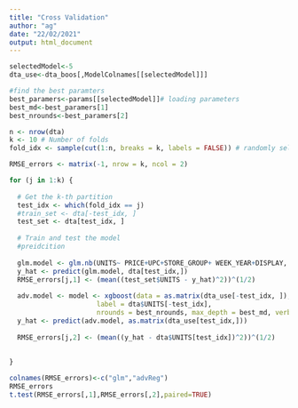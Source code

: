 ```yaml
---
title: "Cross Validation"
author: "ag"
date: "22/02/2021"
output: html_document
---
```


```r
selectedModel<-5
dta_use<-dta_boos[,ModelColnames[[selectedModel]]]

#find the best paramters
best_paramers<-params[[selectedModel]]# loading parameters
best_md<-best_paramers[1]
best_nrounds<-best_paramers[2]
```

```r
n <- nrow(dta)
k <- 10 # Number of folds
fold_idx <- sample(cut(1:n, breaks = k, labels = FALSE)) # randomly selecting lines

RMSE_errors <- matrix(-1, nrow = k, ncol = 2)

for (j in 1:k) {
  
  # Get the k-th partition
  test_idx <- which(fold_idx == j)
  #train_set <- dta[-test_idx, ]
  test_set <- dta[test_idx, ]
  
  # Train and test the model
  #preidcition
  
  glm.model <- glm.nb(UNITS~ PRICE+UPC+STORE_GROUP+ WEEK_YEAR+DISPLAY, data = dta[-test_idx,])
  y_hat <- predict(glm.model, dta[test_idx,])
  RMSE_errors[j,1] <- (mean((test_set$UNITS - y_hat)^2))^(1/2) 
  
  adv.model <- model <- xgboost(data = as.matrix(dta_use[-test_idx, ]), 
                      label = dta$UNITS[-test_idx], 
                      nrounds = best_nrounds, max_depth = best_md, verbose = FALSE)
  y_hat <- predict(adv.model, as.matrix(dta_use[test_idx,]))
  
  RMSE_errors[j,2] <- (mean((y_hat - dta$UNITS[test_idx])^2))^(1/2) 
    
  
}

colnames(RMSE_errors)<-c("glm","advReg")
RMSE_errors
t.test(RMSE_errors[,1],RMSE_errors[,2],paired=TRUE)
```

